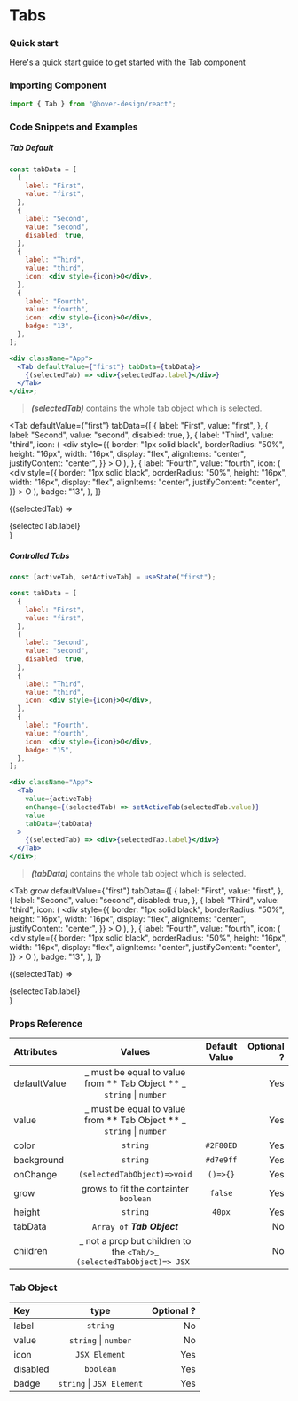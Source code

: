 # Tabs

### Quick start

Here's a quick start guide to get started with the Tab component

### Importing Component

```jsx
import { Tab } from "@hover-design/react";
```

### Code Snippets and Examples

##### Tab Default


```jsx
const tabData = [
  {
    label: "First",
    value: "first",
  },
  {
    label: "Second",
    value: "second",
    disabled: true,
  },
  {
    label: "Third",
    value: "third",
    icon: <div style={icon}>O</div>,
  },
  {
    label: "Fourth",
    value: "fourth",
    icon: <div style={icon}>O</div>,
    badge: "13",
  },
];

<div className="App">
  <Tab defaultValue={"first"} tabData={tabData}>
    {(selectedTab) => <div>{selectedTab.label}</div>}
  </Tab>
</div>;
```

> **_(selectedTab)_** contains the whole tab object which is selected.

<Tab
  defaultValue={"first"}
  tabData={[
    {
      label: "First",
      value: "first",
    },
    {
      label: "Second",
      value: "second",
      disabled: true,
    },
    {
      label: "Third",
      value: "third",
      icon: (
        <div
          style={{
            border: "1px solid black",
            borderRadius: "50%",
            height: "16px",
            width: "16px",
            display: "flex",
            alignItems: "center",
            justifyContent: "center",
          }}
        >
          O
        </div>
      ),
    },
    {
      label: "Fourth",
      value: "fourth",
      icon: (
        <div
          style={{
            border: "1px solid black",
            borderRadius: "50%",
            height: "16px",
            width: "16px",
            display: "flex",
            alignItems: "center",
            justifyContent: "center",
          }}
        >
          O
        </div>
      ),
      badge: "13",
    },
  ]}
>
  {(selectedTab) => <div>{selectedTab.label}</div>}
</Tab>

##### Controlled Tabs

```jsx
const [activeTab, setActiveTab] = useState("first");

const tabData = [
  {
    label: "First",
    value: "first",
  },
  {
    label: "Second",
    value: "second",
    disabled: true,
  },
  {
    label: "Third",
    value: "third",
    icon: <div style={icon}>O</div>,
  },
  {
    label: "Fourth",
    value: "fourth",
    icon: <div style={icon}>O</div>,
    badge: "15",
  },
];

<div className="App">
  <Tab
    value={activeTab}
    onChange={(selectedTab) => setActiveTab(selectedTab.value)}
    value
    tabData={tabData}
  >
    {(selectedTab) => <div>{selectedTab.label}</div>}
  </Tab>
</div>;
```

> **_(tabData)_** contains the whole tab object which is selected.

<Tab
  grow
  defaultValue={"first"}
  tabData={[
    {
      label: "First",
      value: "first",
    },
    {
      label: "Second",
      value: "second",
      disabled: true,
    },
    {
      label: "Third",
      value: "third",
      icon: (
        <div
          style={{
            border: "1px solid black",
            borderRadius: "50%",
            height: "16px",
            width: "16px",
            display: "flex",
            alignItems: "center",
            justifyContent: "center",
          }}
        >
          O
        </div>
      ),
    },
    {
      label: "Fourth",
      value: "fourth",
      icon: (
        <div
          style={{
            border: "1px solid black",
            borderRadius: "50%",
            height: "16px",
            width: "16px",
            display: "flex",
            alignItems: "center",
            justifyContent: "center",
          }}
        >
          O
        </div>
      ),
      badge: "13",
    },
  ]}
>
  {(selectedTab) => <div>{selectedTab.label}</div>}
</Tab>

### Props Reference

| Attributes   |                                      Values                                      | Default Value | Optional ? |
| :----------- | :------------------------------------------------------------------------------: | :-----------: | ---------: |
| defaultValue | _ must be equal to value from ** Tab Object ** _ <br /> `string` &#124; `number` |               |        Yes |
| value        | _ must be equal to value from ** Tab Object ** _ <br /> `string` &#124; `number` |               |        Yes |
| color        |                                     `string`                                     |   `#2F80ED`   |        Yes |
| background   |                                     `string`                                     |   `#d7e9ff`   |        Yes |
| onChange     |                           `(selectedTabObject)=>void`                            |   `()=>{}`    |        Yes |
| grow         |                      grows to fit the containter `boolean`                       |    `false`    |        Yes |
| height       |                                     `string`                                     |    `40px`     |        Yes |
| tabData      |                           `Array of` **_Tab Object_**                            |               |         No |
| children     |  _ not a prop but children to the `<Tab/>`_ <br />`(selectedTabObject)=> JSX `   |               |         No |

### Tab Object

| Key      |             type              | Optional ? |
| :------- | :---------------------------: | ---------: |
| label    |           `string`            |         No |
| value    |   `string` &#124; `number`    |         No |
| icon     |         `JSX Element`         |        Yes |
| disabled |           `boolean`           |        Yes |
| badge    | `string` &#124; `JSX Element` |        Yes |
